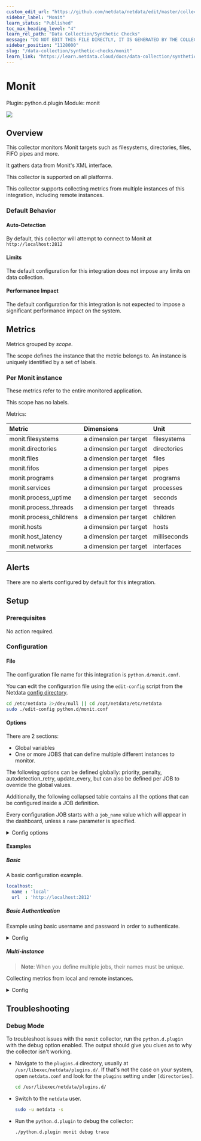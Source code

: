 ```yaml
---
custom_edit_url: "https://github.com/netdata/netdata/edit/master/collectors/python.d.plugin/monit/metadata.yaml"
sidebar_label: "Monit"
learn_status: "Published"
toc_max_heading_level: "4"
learn_rel_path: "Data Collection/Synthetic Checks"
message: "DO NOT EDIT THIS FILE DIRECTLY, IT IS GENERATED BY THE COLLECTOR'S metadata.yaml FILE"
sidebar_position: "1128000"
slug: "/data-collection/synthetic-checks/monit"
learn_link: "https://learn.netdata.cloud/docs/data-collection/synthetic-checks/monit"
---
```



# Monit

Plugin: python.d.plugin
Module: monit

<img src="https://img.shields.io/badge/maintained%20by-Netdata-%2300ab44" />

## Overview

This collector monitors Monit targets such as filesystems, directories, files, FIFO pipes and more.


It gathers data from Monit's XML interface.


This collector is supported on all platforms.

This collector supports collecting metrics from multiple instances of this integration, including remote instances.


### Default Behavior

#### Auto-Detection

By default, this collector will attempt to connect to Monit at `http://localhost:2812`

#### Limits

The default configuration for this integration does not impose any limits on data collection.

#### Performance Impact

The default configuration for this integration is not expected to impose a significant performance impact on the system.


## Metrics

Metrics grouped by *scope*.

The scope defines the instance that the metric belongs to. An instance is uniquely identified by a set of labels.



### Per Monit instance

These metrics refer to the entire monitored application.

This scope has no labels.

Metrics:

| Metric | Dimensions | Unit |
|:------|:----------|:----|
| monit.filesystems | a dimension per target | filesystems |
| monit.directories | a dimension per target | directories |
| monit.files | a dimension per target | files |
| monit.fifos | a dimension per target | pipes |
| monit.programs | a dimension per target | programs |
| monit.services | a dimension per target | processes |
| monit.process_uptime | a dimension per target | seconds |
| monit.process_threads | a dimension per target | threads |
| monit.process_childrens | a dimension per target | children |
| monit.hosts | a dimension per target | hosts |
| monit.host_latency | a dimension per target | milliseconds |
| monit.networks | a dimension per target | interfaces |



## Alerts

There are no alerts configured by default for this integration.


## Setup

### Prerequisites

No action required.

### Configuration

#### File

The configuration file name for this integration is `python.d/monit.conf`.


You can edit the configuration file using the `edit-config` script from the
Netdata [config directory](/docs/configuring/configuration#the-netdata-config-directory).

```bash
cd /etc/netdata 2>/dev/null || cd /opt/netdata/etc/netdata
sudo ./edit-config python.d/monit.conf
```
#### Options

There are 2 sections:

* Global variables
* One or more JOBS that can define multiple different instances to monitor.

The following options can be defined globally: priority, penalty, autodetection_retry, update_every, but can also be defined per JOB to override the global values.

Additionally, the following collapsed table contains all the options that can be configured inside a JOB definition.

Every configuration JOB starts with a `job_name` value which will appear in the dashboard, unless a `name` parameter is specified.


<details><summary>Config options</summary>

| Name | Description | Default | Required |
|:----|:-----------|:-------|:--------:|
| update_every | Sets the default data collection frequency. |  | False |
| priority | Controls the order of charts at the netdata dashboard. |  | False |
| autodetection_retry | Sets the job re-check interval in seconds. |  | False |
| penalty | Indicates whether to apply penalty to update_every in case of failures. |  | False |
| name | Job name. This value will overwrite the `job_name` value. JOBS with the same name are mutually exclusive. Only one of them will be allowed running at any time. This allows autodetection to try several alternatives and pick the one that works.
 |  | False |
| url | The URL to fetch Monit's metrics. |  | True |
| user | Username in case the URL is password protected. |  | False |
| pass | Password in case the URL is password protected. |  | False |

</details>

#### Examples

##### Basic

A basic configuration example.

```yaml
localhost:
  name : 'local'
  url  : 'http://localhost:2812'

```
##### Basic Authentication

Example using basic username and password in order to authenticate.

<details><summary>Config</summary>

```yaml
localhost:
  name : 'local'
  url  : 'http://localhost:2812'
  user: 'foo'
  pass: 'bar'

```
</details>

##### Multi-instance

> **Note**: When you define multiple jobs, their names must be unique.

Collecting metrics from local and remote instances.


<details><summary>Config</summary>

```yaml
localhost:
  name: 'local'
  url: 'http://localhost:2812'

remote_job:
  name: 'remote'
  url: 'http://192.0.2.1:2812'

```
</details>



## Troubleshooting

### Debug Mode

To troubleshoot issues with the `monit` collector, run the `python.d.plugin` with the debug option enabled. The output
should give you clues as to why the collector isn't working.

- Navigate to the `plugins.d` directory, usually at `/usr/libexec/netdata/plugins.d/`. If that's not the case on
  your system, open `netdata.conf` and look for the `plugins` setting under `[directories]`.

  ```bash
  cd /usr/libexec/netdata/plugins.d/
  ```

- Switch to the `netdata` user.

  ```bash
  sudo -u netdata -s
  ```

- Run the `python.d.plugin` to debug the collector:

  ```bash
  ./python.d.plugin monit debug trace
  ```



